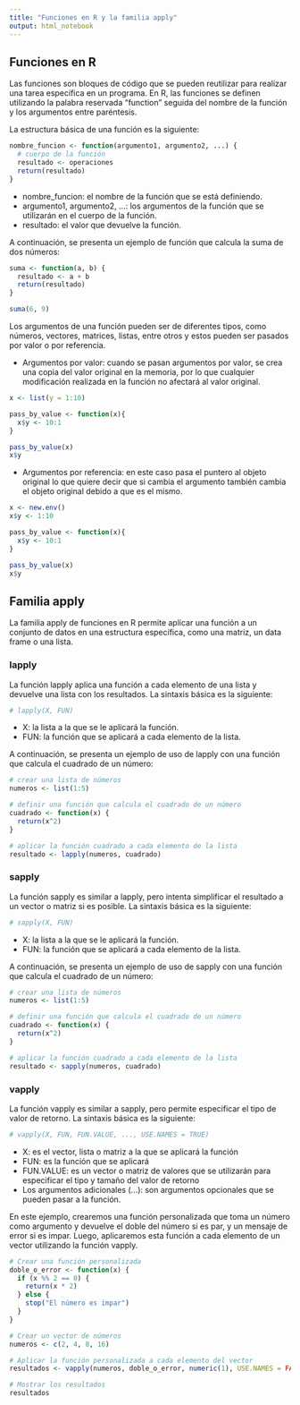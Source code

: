 ```yaml
---
title: "Funciones en R y la familia apply"
output: html_notebook
---
```

## Funciones en R

Las funciones son bloques de código que se pueden reutilizar para realizar una tarea específica en un programa.
En R, las funciones se definen utilizando la palabra reservada "function" seguida del nombre de la función y los argumentos entre paréntesis. 

La estructura básica de una función es la siguiente:

```r
nombre_funcion <- function(argumento1, argumento2, ...) {
  # cuerpo de la función
  resultado <- operaciones
  return(resultado)
}
```

- nombre_funcion: el nombre de la función que se está definiendo.
- argumento1, argumento2, ...: los argumentos de la función que se utilizarán en el cuerpo de la función.
- resultado: el valor que devuelve la función.

A continuación, se presenta un ejemplo de función que calcula la suma de dos números:

```r
suma <- function(a, b) {
  resultado <- a + b
  return(resultado)
}

suma(6, 9)
```

Los argumentos de una función pueden ser de diferentes tipos, como números, vectores, matrices, listas, entre otros y estos pueden ser pasados por valor o por referencia.

- Argumentos por valor: cuando se pasan argumentos por valor, se crea una copia del valor original en la memoria, por lo que cualquier modificación realizada en la función no afectará al valor original.

```r
x <- list(y = 1:10)

pass_by_value <- function(x){
  x$y <- 10:1
}

pass_by_value(x)
x$y
```
- Argumentos por referencia: en este caso pasa el puntero al objeto original lo que quiere decir que si cambia el argumento también cambia el objeto original debido a que es el mismo.

```r
x <- new.env()
x$y <- 1:10

pass_by_value <- function(x){
  x$y <- 10:1
}

pass_by_value(x)
x$y
```


## Familia apply

La familia apply de funciones en R permite aplicar una función a un conjunto de datos en una estructura específica, como una matriz, un data frame o una lista.

### lapply
La función lapply aplica una función a cada elemento de una lista y devuelve una lista con los resultados. La sintaxis básica es la siguiente:

```r
# lapply(X, FUN)
```

- X: la lista a la que se le aplicará la función.
- FUN: la función que se aplicará a cada elemento de la lista.

A continuación, se presenta un ejemplo de uso de lapply con una función que calcula el cuadrado de un número:

```r
# crear una lista de números
numeros <- list(1:5)

# definir una función que calcula el cuadrado de un número
cuadrado <- function(x) {
  return(x^2)
}

# aplicar la función cuadrado a cada elemento de la lista
resultado <- lapply(numeros, cuadrado)
```
### sapply

La función sapply es similar a lapply, pero intenta simplificar el resultado a un vector o matriz si es posible. La sintaxis básica es la siguiente:

```r
# sapply(X, FUN)
```

- X: la lista a la que se le aplicará la función.
- FUN: la función que se aplicará a cada elemento de la lista.

A continuación, se presenta un ejemplo de uso de sapply con una función que calcula el cuadrado de un número:

```r
# crear una lista de números
numeros <- list(1:5)

# definir una función que calcula el cuadrado de un número
cuadrado <- function(x) {
  return(x^2)
}

# aplicar la función cuadrado a cada elemento de la lista
resultado <- sapply(numeros, cuadrado)
```

### vapply

La función vapply es similar a sapply, pero permite especificar el tipo de valor de retorno. La sintaxis básica es la siguiente:

```r
# vapply(X, FUN, FUN.VALUE, ..., USE.NAMES = TRUE)
```

- X: es el vector, lista o matriz a la que se aplicará la función
- FUN: es la función que se aplicará
- FUN.VALUE: es un vector o matriz de valores que se utilizarán para especificar el tipo y tamaño del valor de retorno
- Los argumentos adicionales (...): son argumentos opcionales que se pueden pasar a la función.

En este ejemplo, crearemos una función personalizada que toma un número como argumento y devuelve el doble del número si es par, y un mensaje de error si es impar. Luego, aplicaremos esta función a cada elemento de un vector utilizando la función vapply.

```r
# Crear una función personalizada
doble_o_error <- function(x) {
  if (x %% 2 == 0) {
    return(x * 2)
  } else {
    stop("El número es impar")
  }
}

# Crear un vector de números
numeros <- c(2, 4, 8, 16)

# Aplicar la función personalizada a cada elemento del vector
resultados <- vapply(numeros, doble_o_error, numeric(1), USE.NAMES = FALSE)

# Mostrar los resultados
resultados
```

